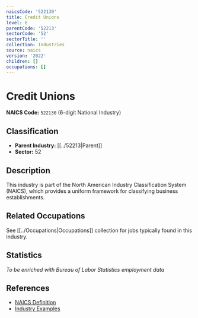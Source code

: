 ```yaml
---
naicsCode: '522130'
title: Credit Unions
level: 6
parentCode: '52213'
sectorCode: '52'
sectorTitle: ''
collection: Industries
source: naics
version: '2022'
children: []
occupations: []
---
```

# Credit Unions

**NAICS Code:** `522130` (6-digit National Industry)

## Classification

- **Parent Industry:** [[../52213|Parent]]
- **Sector:** 52

## Description

This industry is part of the North American Industry Classification System (NAICS), which provides a uniform framework for classifying business establishments.

## Related Occupations

See [[../Occupations|Occupations]] collection for jobs typically found in this industry.

## Statistics

*To be enriched with Bureau of Labor Statistics employment data*

## References

- [NAICS Definition](https://www.census.gov/naics/)
- [Industry Examples](https://www.census.gov/naics/2022NAICS/)
